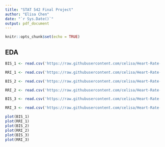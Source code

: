 ```yaml
---
title: "STAT 542 Final Project"
author: "Elisa Chen"
date: "`r Sys.Date()`"
output: pdf_document
---
```


```r
knitr::opts_chunk$set(echo = TRUE)
```

## EDA

```r
BIS_1 <- read.csv('https://raw.githubusercontent.com/celisa/Heart-Rate-Variability-Repo/main/01_data/06233283.ECG2442913AnesEvents-6%2B10mins_BIS.txt')

RRI_1 <- read.csv('https://raw.githubusercontent.com/celisa/Heart-Rate-Variability-Repo/main/01_data/06233283.ECG2442913AnesEvents-6%2B10mins_RRI.txt')

BIS_2 <- read.csv('https://raw.githubusercontent.com/celisa/Heart-Rate-Variability-Repo/main/01_data/3578243.ECG2177606AnesEvents-6%2B10mins_BIS.txt')

RRI_2 <- read.csv('https://raw.githubusercontent.com/celisa/Heart-Rate-Variability-Repo/main/01_data/3578243.ECG2177606AnesEvents-6%2B10mins_RRI.txt')

BIS_3 <- read.csv('https://raw.githubusercontent.com/celisa/Heart-Rate-Variability-Repo/main/01_data/7195417.ECG3710114AnesEvents-6%2B10mins_BIS.txt')

RRI_3 <- read.csv('https://raw.githubusercontent.com/celisa/Heart-Rate-Variability-Repo/main/01_data/7195417.ECG3710114AnesEvents-6%2B10mins_RRI.txt')
```

```r
plot(BIS_1)
plot(RRI_1)
plot(BIS_2)
plot(RRI_2)
plot(BIS_3)
plot(RRI_3)
```



